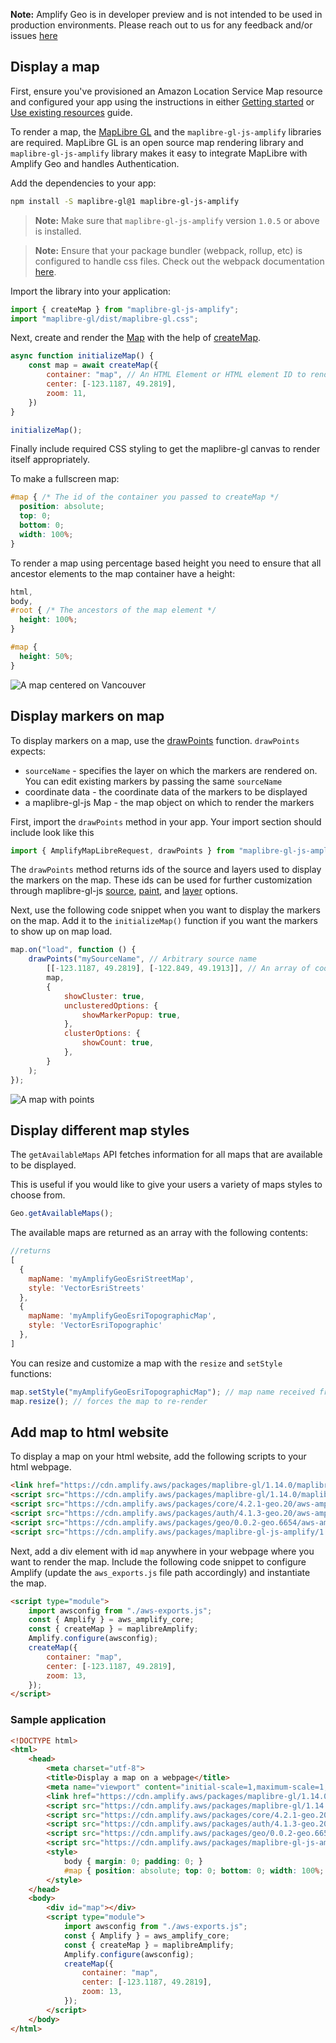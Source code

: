 <Callout>

**Note:** Amplify Geo is in developer preview and is not intended to be used in production environments. Please reach out to us for any feedback and/or issues [here](https://github.com/aws-amplify/amplify-js/issues)

</Callout>

## Display a map

First, ensure you've provisioned an Amazon Location Service Map resource and configured your app using the instructions in either [Getting started](/lib/geo/getting-started) or [Use existing resources](/lib/geo/existing-resources) guide.

To render a map, the [MapLibre GL](https://github.com/maplibre/maplibre-gl-js) and the `maplibre-gl-js-amplify` libraries are required. MapLibre GL is an open source map rendering library and `maplibre-gl-js-amplify` library makes it easy to integrate MapLibre with Amplify Geo and handles Authentication.

Add the dependencies to your app:

```bash
npm install -S maplibre-gl@1 maplibre-gl-js-amplify
```

> **Note:** Make sure that `maplibre-gl-js-amplify` version `1.0.5` or above is installed.

> **Note:** Ensure that your package bundler (webpack, rollup, etc) is configured to handle css files. Check out the webpack documentation [here](https://webpack.js.org/loaders/css-loader/).

Import the library into your application:

```javascript
import { createMap } from "maplibre-gl-js-amplify";
import "maplibre-gl/dist/maplibre-gl.css";
```

Next, create and render the [Map](https://maplibre.org/maplibre-gl-js-docs/api/map/) with the help of [createMap](https://github.com/aws-amplify/maplibre-gl-js-amplify/blob/main/API.md#createmap).

```javascript
async function initializeMap() {
    const map = await createMap({
        container: "map", // An HTML Element or HTML element ID to render the map in https://maplibre.org/maplibre-gl-js-docs/api/map/
        center: [-123.1187, 49.2819],
        zoom: 11,
    })
}

initializeMap();
```

Finally include required CSS styling to get the maplibre-gl canvas to render itself appropriately.

To make a fullscreen map:

```css
#map { /* The id of the container you passed to createMap */
  position: absolute;
  top: 0;
  bottom: 0;
  width: 100%;
}
```

To render a map using percentage based height you need to ensure that all ancestor elements to the map container have a height:

```css
html,
body,
#root { /* The ancestors of the map element */
  height: 100%;
}

#map {
  height: 50%;
}
```

![A map centered on Vancouver](/images/display-map.png)

## Display markers on map

To display markers on a map, use the [drawPoints](https://github.com/aws-amplify/maplibre-gl-js-amplify/blob/main/API.md#drawpoints) function. `drawPoints` expects:

- `sourceName` - specifies the layer on which the markers are rendered on. You can edit existing markers by passing the same `sourceName`
- coordinate data - the coordinate data of the markers to be displayed
- a maplibre-gl-js Map - the map object on which to render the markers

First, import the `drawPoints` method in your app. Your import section should include look like this

```javascript
import { AmplifyMapLibreRequest, drawPoints } from "maplibre-gl-js-amplify";
```

<Callout>

The `drawPoints` method returns ids of the source and layers used to display the markers on the map. These ids can be used for further customization through maplibre-gl-js [source](https://maplibre.org/maplibre-gl-js-docs/api/sources/), [paint](https://maplibre.org/maplibre-gl-js-docs/style-spec/layers/#paint-property), and [layer](https://maplibre.org/maplibre-gl-js-docs/style-spec/layers/) options.

</Callout>

Next, use the following code snippet when you want to display the markers on the map. Add it to the `initializeMap()` function if you want the markers to show up on map load.

```javascript
map.on("load", function () {
    drawPoints("mySourceName", // Arbitrary source name
        [[-123.1187, 49.2819], [-122.849, 49.1913]], // An array of coordinate data or an array of Feature data
        map,
        {
            showCluster: true,
            unclusteredOptions: {
                showMarkerPopup: true,
            },
            clusterOptions: {
                showCount: true,
            },
        }
    );
});

```
![A map with points](/images/display-map-with-points.png)

## Display different map styles

The `getAvailableMaps` API fetches information for all maps that are available to be displayed.

This is useful if you would like to give your users a variety of maps styles to choose from.

```javascript
Geo.getAvailableMaps();
```

The available maps are returned as an array with the following contents:

```javascript
//returns
[
  {
    mapName: 'myAmplifyGeoEsriStreetMap',
    style: 'VectorEsriStreets'
  },
  {
    mapName: 'myAmplifyGeoEsriTopographicMap',
    style: 'VectorEsriTopographic'
  },
]
```

You can resize and customize a map with the `resize` and `setStyle` functions:

```javascript
map.setStyle("myAmplifyGeoEsriTopographicMap"); // map name received from getAvailableMaps()
map.resize(); // forces the map to re-render
```

## Add map to html website

To display a map on your html website, add the following scripts to your html webpage.

```html
<link href="https://cdn.amplify.aws/packages/maplibre-gl/1.14.0/maplibre-gl.css" rel="stylesheet" integrity="sha384-sZlnv03zeGbcXDiuZ98TrNVZFIfpsVhN0itUxRFONLo6lOZskJPIMlOwDy+nloRF" crossorigin="anonymous" referrerpolicy="no-referrer"></link>
<script src="https://cdn.amplify.aws/packages/maplibre-gl/1.14.0/maplibre-gl.js" integrity="sha384-jWZKsznBFj0Nl3kUaRKmmk89Hew9zDhTnmOz0pOLceWY7iag+l/8QNPeD0cQYaVG" crossorigin="anonymous" referrerpolicy="no-referrer"></script>
<script src="https://cdn.amplify.aws/packages/core/4.2.1-geo.20/aws-amplify-core.min.js" integrity="sha384-ZJ0BipyxRjDHPcTLilxOMRf9grNEwTTUOmr8l8MUprgnpAnpK4Fz20ndOQElCtWb" crossorigin="anonymous" referrerpolicy="no-referrer"></script>
<script src="https://cdn.amplify.aws/packages/auth/4.1.3-geo.20/aws-amplify-auth.min.js" integrity="sha384-rqyJfFR2070OQyXIQqomdGCYa6TaR/1asvv2oaz9wB6R8YSiIBC08mWwgVtr1NNk" crossorigin="anonymous" referrerpolicy="no-referrer"></script>
<script src="https://cdn.amplify.aws/packages/geo/0.0.2-geo.6654/aws-amplify-geo.min.js" integrity="sha384-3WpvDe5YSr8Xdmc31s/1cKXlG5DCmeQA2PZkuQUIgwPPwGNY/kbrTYYItxSO8JJJ" crossorigin="anonymous" referrerpolicy="no-referrer"></script>
<script src="https://cdn.amplify.aws/packages/maplibre-gl-js-amplify/1.0.6/maplibre-gl-js-amplify.umd.min.js" integrity="sha384-h4uihKkY1mV98z0/BVWOVfqkiADfi3KaKoeXgxYqMrNbCU43IQi4PIxZzTLZvPQ+" crossorigin="anonymous" referrerpolicy="no-referrer"></script>
```

Next, add a div element with id `map` anywhere in your webpage where you want to render the map. Include the following code snippet to configure Amplify (update the `aws_exports.js` file path accordingly) and instantiate the map.

```html
<script type="module">
    import awsconfig from "./aws-exports.js";
    const { Amplify } = aws_amplify_core;
    const { createMap } = maplibreAmplify;
    Amplify.configure(awsconfig);
    createMap({
        container: "map",
        center: [-123.1187, 49.2819],
        zoom: 13,
    });
</script>
```

<!-- If you provisioned your location resources manually, you can use this [guide]() to configure Amplify.-->
### Sample application
```html
<!DOCTYPE html>
<html>
    <head>
        <meta charset="utf-8">
        <title>Display a map on a webpage</title>
        <meta name="viewport" content="initial-scale=1,maximum-scale=1,user-scalable=no">
        <link href="https://cdn.amplify.aws/packages/maplibre-gl/1.14.0/maplibre-gl.css" rel="stylesheet" integrity="sha384-sZlnv03zeGbcXDiuZ98TrNVZFIfpsVhN0itUxRFONLo6lOZskJPIMlOwDy+nloRF" crossorigin="anonymous" referrerpolicy="no-referrer"></link>
        <script src="https://cdn.amplify.aws/packages/maplibre-gl/1.14.0/maplibre-gl.js" integrity="sha384-jWZKsznBFj0Nl3kUaRKmmk89Hew9zDhTnmOz0pOLceWY7iag+l/8QNPeD0cQYaVG" crossorigin="anonymous" referrerpolicy="no-referrer"></script>
        <script src="https://cdn.amplify.aws/packages/core/4.2.1-geo.20/aws-amplify-core.min.js" integrity="sha384-ZJ0BipyxRjDHPcTLilxOMRf9grNEwTTUOmr8l8MUprgnpAnpK4Fz20ndOQElCtWb" crossorigin="anonymous" referrerpolicy="no-referrer"></script>
        <script src="https://cdn.amplify.aws/packages/auth/4.1.3-geo.20/aws-amplify-auth.min.js" integrity="sha384-rqyJfFR2070OQyXIQqomdGCYa6TaR/1asvv2oaz9wB6R8YSiIBC08mWwgVtr1NNk" crossorigin="anonymous" referrerpolicy="no-referrer"></script>
        <script src="https://cdn.amplify.aws/packages/geo/0.0.2-geo.6654/aws-amplify-geo.min.js" integrity="sha384-3WpvDe5YSr8Xdmc31s/1cKXlG5DCmeQA2PZkuQUIgwPPwGNY/kbrTYYItxSO8JJJ" crossorigin="anonymous" referrerpolicy="no-referrer"></script>
        <script src="https://cdn.amplify.aws/packages/maplibre-gl-js-amplify/1.0.6/maplibre-gl-js-amplify.umd.min.js" integrity="sha384-h4uihKkY1mV98z0/BVWOVfqkiADfi3KaKoeXgxYqMrNbCU43IQi4PIxZzTLZvPQ+" crossorigin="anonymous" referrerpolicy="no-referrer"></script>
        <style>
            body { margin: 0; padding: 0; }
            #map { position: absolute; top: 0; bottom: 0; width: 100%; }
        </style>
    </head>
    <body>
        <div id="map"></div>
        <script type="module">
            import awsconfig from "./aws-exports.js";
            const { Amplify } = aws_amplify_core;
            const { createMap } = maplibreAmplify;
            Amplify.configure(awsconfig);
            createMap({
                container: "map",
                center: [-123.1187, 49.2819],
                zoom: 13,
            });
        </script>
    </body>
</html>
```
